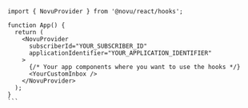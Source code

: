 ````tsx
import { NovuProvider } from '@novu/react/hooks';

function App() {
  return (
    <NovuProvider
      subscriberId="YOUR_SUBSCRIBER_ID"
      applicationIdentifier="YOUR_APPLICATION_IDENTIFIER"
    >
      {/* Your app components where you want to use the hooks */}
      <YourCustomInbox />
    </NovuProvider>
  );
}
```
